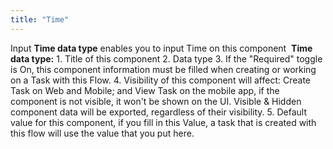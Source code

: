 ```yaml
---
title: "Time"
---
```


Input **Time data type** enables you to input Time on this component <img src="https://t3837933.p.clickup-attachments.com/t3837933/b2fd2acb-3ecf-4d10-a969-01533c9d7a23/image.png" alt="" /> **Time data type:** 1. Title of this component 2. Data type 3. If the "Required" toggle is On, this component information must be filled when creating or working on a Task with this Flow. 4. Visibility of this component will affect: Create Task on Web and Mobile; and View Task on the mobile app, if the component is not visible, it won't be shown on the UI. Visible & Hidden component data will be exported, regardless of their visibility. 5. Default value for this component, if you fill in this Value, a task that is created with this flow will use the value that you put here.
